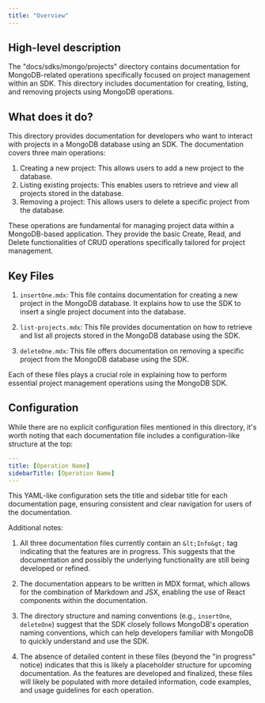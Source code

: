 ```yaml
---
title: "Overview"
---
```


## High-level description

The "docs/sdks/mongo/projects" directory contains documentation for MongoDB-related operations specifically focused on project management within an SDK. This directory includes documentation for creating, listing, and removing projects using MongoDB operations.

## What does it do?

This directory provides documentation for developers who want to interact with projects in a MongoDB database using an SDK. The documentation covers three main operations:

1. Creating a new project: This allows users to add a new project to the database.
2. Listing existing projects: This enables users to retrieve and view all projects stored in the database.
3. Removing a project: This allows users to delete a specific project from the database.

These operations are fundamental for managing project data within a MongoDB-based application. They provide the basic Create, Read, and Delete functionalities of CRUD operations specifically tailored for project management.

## Key Files

1. `insertOne.mdx`: This file contains documentation for creating a new project in the MongoDB database. It explains how to use the SDK to insert a single project document into the database.

2. `list-projects.mdx`: This file provides documentation on how to retrieve and list all projects stored in the MongoDB database using the SDK.

3. `deleteOne.mdx`: This file offers documentation on removing a specific project from the MongoDB database using the SDK.

Each of these files plays a crucial role in explaining how to perform essential project management operations using the MongoDB SDK.

## Configuration

While there are no explicit configuration files mentioned in this directory, it's worth noting that each documentation file includes a configuration-like structure at the top:

```yaml
---
title: [Operation Name]
sidebarTitle: [Operation Name]
---
```

This YAML-like configuration sets the title and sidebar title for each documentation page, ensuring consistent and clear navigation for users of the documentation.

Additional notes:

1. All three documentation files currently contain an `&lt;Info&gt;` tag indicating that the features are in progress. This suggests that the documentation and possibly the underlying functionality are still being developed or refined.

2. The documentation appears to be written in MDX format, which allows for the combination of Markdown and JSX, enabling the use of React components within the documentation.

3. The directory structure and naming conventions (e.g., `insertOne`, `deleteOne`) suggest that the SDK closely follows MongoDB's operation naming conventions, which can help developers familiar with MongoDB to quickly understand and use the SDK.

4. The absence of detailed content in these files (beyond the "in progress" notice) indicates that this is likely a placeholder structure for upcoming documentation. As the features are developed and finalized, these files will likely be populated with more detailed information, code examples, and usage guidelines for each operation.